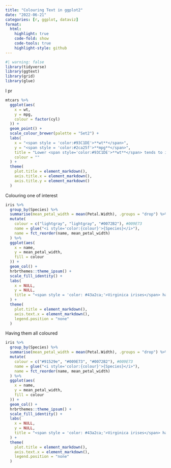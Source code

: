```yaml
---
title: "Colouring Text in ggplot2"
date: "2022-06-21"
categories: [r, ggplot, dataviz]
format:
  html:
    highlight: true
    code-fold: show
    code-tools: true
    highlight-style: github
---
```



```r
#| warning: false
library(tidyverse)
library(ggtext) 
library(grid)
library(glue)
```

I pr

```r
mtcars %>%
  ggplot(aes(
    x = wt, 
    y = mpg, 
    colour = factor(cyl)
  )) +
  geom_point() +
  scale_colour_brewer(palette = "Set2") +
  labs(
    x = "<span style = 'color:#93C1DE'>**wt**</span>",
    y = "<span style = 'color:#2ca25f'>**mpg**</span>",
    title = "Lower <span style='color:#93C1DE'>**wt**</span> tends to increase the amount of <span style='color:#2ca25f'>**mpg**</span>",
    colour = ""
  ) +
  theme(
    plot.title = element_markdown(),
    axis.title.x = element_markdown(),
    axis.title.y = element_markdown()
  )
```

Colouring one of interest

```r
iris %>%
  group_by(Species) %>%
  summarise(mean_petal_width = mean(Petal.Width), .groups = "drop") %>%
  mutate(
    colour = c("lightgray", "lightgray", "#0072B2"), #009E73
    name = glue("<i style='color:{colour}'>{Species}</i>"),
    name = fct_reorder(name, mean_petal_width)
  ) %>%
  ggplot(aes(
    x = name,
    y = mean_petal_width,
    fill = colour
  )) +
  geom_col() +
  hrbrthemes::theme_ipsum() +
  scale_fill_identity() +
  labs(
    x = NULL,
    y = NULL,
    title = "<span style = 'color: #43a2ca;'>Virginica irises</span> have the largest average sepal width"
  ) +
  theme(
    plot.title = element_markdown(),
    axis.text.x = element_markdown(),
    legend.position = "none"
  )
```

Having them all coloured

```r
iris %>%
  group_by(Species) %>%
  summarise(mean_petal_width = mean(Petal.Width), .groups = "drop") %>%
  mutate(
    colour = c("#91529e", "#009E73", "#0072B2"), #009E73
    name = glue("<i style='color:{colour}'>{Species}</i>"),
    name = fct_reorder(name, mean_petal_width)
  ) %>%
  ggplot(aes(
    x = name,
    y = mean_petal_width,
    fill = colour
  )) +
  geom_col() +
  hrbrthemes::theme_ipsum() +
  scale_fill_identity() +
  labs(
    x = NULL,
    y = NULL,
    title = "<span style = 'color: #43a2ca;'>Virginica irises</span> have the largest average sepal width"
  ) +
  theme(
    plot.title = element_markdown(),
    axis.text.x = element_markdown(),
    legend.position = "none"
  )
```
